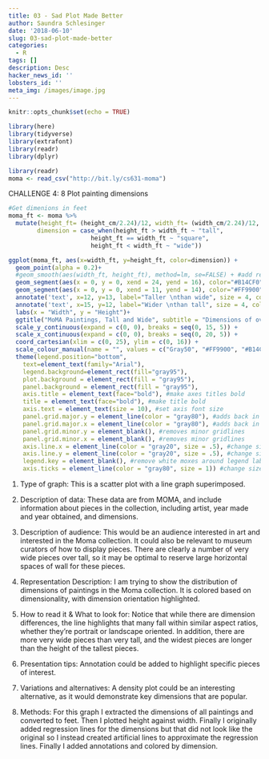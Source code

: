 ```yaml
---
title: 03 - Sad Plot Made Better
author: Saundra Schlesinger
date: '2018-06-10'
slug: 03-sad-plot-made-better
categories:
  - R
tags: []
description: Desc
hacker_news_id: ''
lobsters_id: ''
meta_img: /images/image.jpg
---
```


```r
knitr::opts_chunk$set(echo = TRUE)
```

```r
library(here)
library(tidyverse)
library(extrafont)
library(readr)
library(dplyr)
```

```r
library(readr)
moma <- read_csv("http://bit.ly/cs631-moma")
```

CHALLENGE 4: 8 Plot painting dimensions

```r
#Get dimenions in feet
moma_ft <- moma %>%
  mutate(height_ft= (height_cm/2.24)/12, width_ft= (width_cm/2.24)/12,
        dimension = case_when(height_ft > width_ft ~ "tall",
                       height_ft == width_ft ~ "square",
                       height_ft < width_ft ~ "wide"))
```

```r
ggplot(moma_ft, aes(x=width_ft, y=height_ft, color=dimension)) +
  geom_point(alpha = 0.2)+
  #geom_smooth(aes(width_ft, height_ft), method=lm, se=FALSE) + #add regression lines - took this out to add manual lines
  geom_segment(aes(x = 0, y = 0, xend = 24, yend = 16), color="#B14CF0") +
  geom_segment(aes(x = 0, y = 0, xend = 11, yend = 14), color="#FF9900") +
  annotate('text', x=12, y=13, label="Taller \nthan wide", size = 4, color="#FF9900") +
  annotate('text', x=15, y=12, label="Wider \nthan tall", size = 4, color="#B14CF0") +
  labs(x = "Width", y = "Height")+
  ggtitle("MoMA Paintings, Tall and Wide", subtitle = "Dimensions of over 2,000 paintings in the collection, excluding six \npieces over 25 feet wide and one piece over 15 feet tall") +
  scale_y_continuous(expand = c(0, 0), breaks = seq(0, 15, 5)) +
  scale_x_continuous(expand = c(0, 0), breaks = seq(0, 20, 5)) +
  coord_cartesian(xlim = c(0, 25), ylim = c(0, 16)) +
  scale_colour_manual(name = "", values = c("Gray50", "#FF9900", "#B14CF0")) +
  theme(legend.position="bottom",
    text=element_text(family="Arial"),
    legend.background=element_rect(fill="gray95"),
    plot.background = element_rect(fill = "gray95"),
    panel.background = element_rect(fill = "gray95"),
    axis.title = element_text(face="bold"), #make axes titles bold
    title = element_text(face="bold"), #make title bold
    axis.text = element_text(size = 10), #set axis font size
    panel.grid.major.y = element_line(color = "gray80"), #adds back in major gridlines
    panel.grid.major.x = element_line(color = "gray80"), #adds back in major gridlines
    panel.grid.minor.y = element_blank(), #removes minor gridlines
    panel.grid.minor.x = element_blank(), #removes minor gridlines
    axis.line.x = element_line(color = "gray20", size = .5), #change size and color of x-axis
    axis.line.y = element_line(color = "gray20", size = .5), #change size and color of y-axis
    legend.key = element_blank(), #remove white moxes around legend labels
    axis.ticks = element_line(color = "gray80", size = 1)) #change size and color of tick marks on y-axis
```

1) Type of graph:
This is a scatter plot with a line graph superimposed.

2) Description of data:
These data are from MOMA, and include information about pieces in the collection, including artist, year made and year obtained, and dimensions.

3) Description of audience:
This would be an audience interested in art and interested in the Moma collection. It could also be relevant to museum curators of how to display pieces. There are clearly a number of very wide pieces over tall, so it may be optimal to reserve large horizontal spaces of wall for these pieces.

4) Representation Description:
I am trying to show the distribution of dimensions of paintings in the Moma collection. It is colored based on dimensionality, with dimension orientation highlighted.

5) How to read it & What to look for: 
Notice that while there are dimension differences, the line highlights that many fall within similar aspect ratios, whether they're portrait or landscape oriented. In addition, there are more very wide pieces than very tall, and the widest pieces are longer than the height of the tallest pieces.

6) Presentation tips: 
Annotation could be added to highlight specific pieces of interest.

7) Variations and alternatives: 
A density plot could be an interesting alternative, as it would demonstrate key dimensions that are popular.

8) Methods:
For this graph I extracted the dimensions of all paintings and converted to feet. Then I plotted height against width. Finally I originally added regression lines for the dimensions but that did not look like the original so I instead created artificial lines to approximate the regression lines. Finally I added annotations and colored by dimension. 

